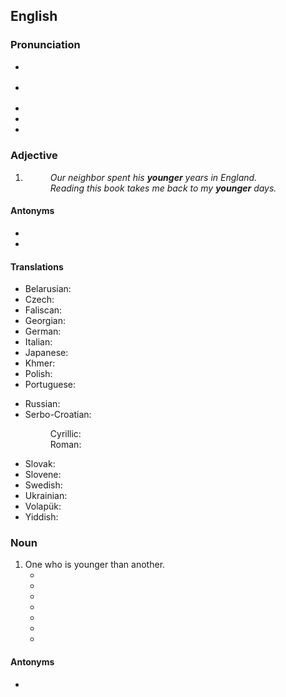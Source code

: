 ==English==

===Pronunciation===
* {{a|GA}} {{IPA|en|/ˈjʌŋɡɚ/}}
* {{a|RP}} {{IPA|en|/ˈjʌŋɡə/}}
* {{audio|en|en-us-younger.ogg|Audio (US)}}
* {{rhymes|en|ʌŋɡə(ɹ)}}
* {{hyphenation|en|young|er}}

===Adjective===
{{head|en|comparative adjective}}

# {{en-comparative of|young}}
#: ''Our neighbor spent his '''younger''' years in England.''
#: ''Reading this book takes me back to my '''younger''' days.''

====Antonyms====
* {{l|en|elder}}
* {{l|en|older}}

====Translations====
{{trans-top|in an earlier period of life}}
* Belarusian: {{t|be|мало́дшы}}
* Czech: {{t+|cs|mladší}}
* Faliscan: {{t|xfa|mino|sc=Ital}}
* Georgian: {{t|ka|უმცროსი|sc=Geor}}
* German: {{t+|de|jünger}}
* Italian: {{t+|it|minore}}
* Japanese: {{t|ja|[[年下]]の|tr=とししたの, toshishita no}}
* Khmer: {{t|km|ក្មេងជាង|tr=kmeeng jieng|sc=Khmr}}
* Polish: {{t|pl|młodszy}}
* Portuguese: {{t|pt|[[mais]] [[jovem]]}}
{{trans-mid}}
* Russian: {{t+|ru|мла́дший}}
* Serbo-Croatian:
*: Cyrillic: {{t|sh|млађи}}
*: Roman: {{t+|sh|mlađi}}
* Slovak: {{t|sk|mladší}}
* Slovene: {{t+|sl|mlajši}}
* Swedish: {{t+|sv|yngre}}
* Ukrainian: {{t|uk|моло́дший}}
* Volapük: {{t|vo|yunikum}}
* Yiddish: {{t|yi|ייִנגער|sc=Hebr}}
{{trans-bottom}}

===Noun===
{{en-noun}}

# One who is younger than another.
#* {{quote-book|en|year=1882|author=L. H. Apaque|title=A baker's dozen|page=102|passage=Hugh and Charlie also played fairly well, so perhaps it was not wonderful that James, who had always regarded cricket as a childish waste of time, felt rather at a loss, and did not care to display his inferiority to his '''youngers'''.}}
#* {{quote-book|en|title=Teaching of Social Science Material in the Elementary School| page=3| author=Robert S. Fox, ‎Ronald Lippitt, ‎John E. Lohman| year=1964| passage='''Youngers''' did not like olders to be mean and bossy.}}
#* {{quote-book|en|title=Language use in Himachal Pradesh| author=Hans Raj Dua| year=1980| page=249| passage=First, the use of Hindi is more among the males than among the females irrespective of the interaction with elders, equals or '''youngers'''.}}
#* {{quote-book|en|title=Changing Indian Society And Status Of Aged| author=M. G. Husain| year=1997| page=162| passage=A section of semi-structured interview schedule was also included in the research in order to test if '''youngers''' face any problem with elders staying with them.}}
#* {{quote-book|en|title=Panorama of Indian education| page=61| author=Janardan Prasad| year=2008| passage=So, it is necessary to educate our '''youngers''' about economy and,{{sic}} school and college education can do this easily.}}
#* {{quote-book|en|title=Congregational Connections: Uniting Six Generations in the Church| author=Carroll Anne Sheppard, Nancy Burton Dilliplane| page=49| year=2011| passage=There are the usual tensions between elders and middles, and between middles and '''youngers'''.}}
#* {{quote-book|en|title=Street Casino: Survival in violent street gangs| author=Simon Harding| year=2014| passage=Half of them '''youngers''' didn't know how much these Brixton olders are affiliated with these Peckham olders}}

====Antonyms====
* {{l|en|elder}}